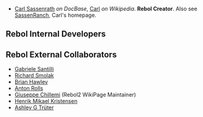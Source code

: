 *[[User:Carl|Carl Sassenrath]] ''on DocBase'', [http://en.wikipedia.org/wiki/Carl_Sassenrath Carl] ''on Wikipedia''.  '''Rebol Creator'''.  Also see [http://www.sassenrath.com SassenRanch], Carl's homepage.

==Rebol Internal Developers==

==Rebol External Collaborators==
*[[User:Gabriele|Gabriele Santilli]]
*[[User:Richard|Richard Smolak]]
*[[User:BrianH|Brian Hawley]]
*[[User:Anton|Anton Rolls]]
*[[User:Giuseppe|Giuseppe Chillemi]] (Rebol2 WikiPage Maintainer)
*[[User:Henrikmk|Henrik Mikael Kristensen]]
*[[User:Ashley|Ashley G Trüter]]